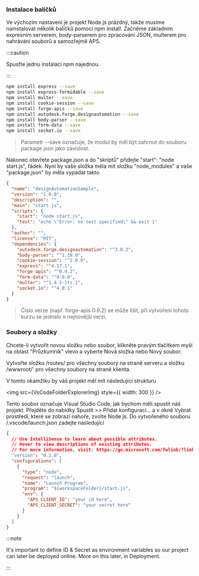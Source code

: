 
### Instalace balíčků

Ve výchozím nastavení je projekt Node.js prázdný, takže musíme nainstalovat několik balíčků pomocí npm install. Začněme základním expresním serverem, body-parserem pro zpracování JSON, multerem pro nahrávání souborů a samozřejmě APS.



:::caution

Spusťte jednu instalaci npm najednou.


:::



```bash
npm install express --save
npm install express-formidable --save
npm install multer --save
npm install cookie-session --save
npm install forge-apis --save
npm install autodesk.forge.designautomation --save
npm install body-parser --save
npm install form-data --save
npm install socket.io --save
```

> Parametr --save označuje, že modul by měl být zahrnut do souboru package.json jako závislost.

Nakonec otevřete package.json a do "skriptů" přidejte "start": "node start.js", řádek. Nyní by vaše složka měla mít složku "node_modules" a vaše "package.json" by měla vypadat takto

```json title=package.json
{
  "name": "designAutomationSample",
  "version": "1.0.0",
  "description": "",
  "main": "start.js",
  "scripts": {
    "start": "node start.js",
    "test": "echo \"Error: no test specified\" && exit 1"
  },
  "author": "",
  "license": "MIT",
  "dependencies": {
    "autodesk.forge.designautomation": "^3.0.3",
    "body-parser": "^1.19.0",
    "cookie-session": "^2.0.0",
    "express": "^4.17.1",
    "forge-apis": "^0.9.2",
    "form-data": "^4.0.0",
    "multer": "^1.4.5-lts.1",
    "socket.io": "^4.0.1"
  }
}
```

> Číslo verze (např. forge-apis 0.9.2) se může lišit, při vytvoření tohoto kurzu se jednalo o nejnovější verzi.

### Soubory a složky

Chcete-li vytvořit novou složku nebo soubor, klikněte pravým tlačítkem myši na oblast "Průzkumník" vlevo a vyberte Nová složka nebo Nový soubor.

Vytvořte složku /routes/ pro všechny soubory na straně serveru a složku /wwwroot/' pro všechny soubory na straně klienta.

V tomto okamžiku by váš projekt měl mít následující strukturu

<img src={VsCodeFolderExplorerImg} style={{ width: 300 }} />

Tento soubor označuje Visual Studio Code, jak bychom měli spustit náš projekt. Přejděte do nabídky Spustit >> Přidat konfiguraci... a v okně Vybrat prostředí, které se zobrazí nahoře, zvolte Node.js. Do vytvořeného souboru /.vscode/launch.json zadejte následující

```json title=launch.json
{
  // Use IntelliSense to learn about possible attributes.
  // Hover to view descriptions of existing attributes.
  // For more information, visit: https://go.microsoft.com/fwlink/?linkid=830387
  "version": "0.2.0",
  "configurations": [
    {
      "type": "node",
      "request": "launch",
      "name": "Launch Program",
      "program": "${workspaceFolder}/start.js",
      "env": {
        "APS_CLIENT_ID": "your id here",
        "APS_CLIENT_SECRET": "your secret here"
      }
    }
  ]
}
```



:::note


It's important to define ID & Secret as environment variables so our project can later be deployed online. More on this later, in Deployment.


:::

